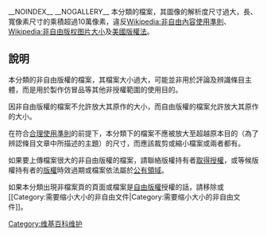 __NOINDEX__ __NOGALLERY__
{{Wikipedia category}}
{{Empty category}}
本分類的檔案，其圖像的解析度尺寸過大，長、寬像素尺寸的乘積超過10萬像素，違反[[Wikipedia:非自由內容使用準則|Wikipedia:非自由內容使用準則]]、[[Wikipedia:非自由版权图片大小|Wikipedia:非自由版权图片大小]]及[[美國版權法|美國版權法]]。

==說明==
本分類的非自由版權的檔案，其檔案大小過大，可能並非用於評論及辨識條目主體，而是用於製作仿冒品等其他非授權範圍的使用目的。

因非自由版權的檔案不允許放大其原作的大小，而自由版權的檔案允許放大其原作的大小。

在符合[[Wikipedia:非自由內容使用準則|合理使用準則]]的前提下，本分類下的檔案不應被放大至超越原本目的（為了辨認條目文章中所描述的主題）的尺寸，而應該裁剪或縮小檔案或兩者都有。

如果要上傳檔案很大的非自由版權的檔案，請聯絡版權持有者[[Wikipedia:捐赠版权材料/捐赠流程|取得授權]]，或等候版權持有者的[[版權|版權]]時效過期或檔案依法屬於[[公有領域|公有領域]]。

如果本分類出現非檔案頁的頁面或檔案是[[自由版權|自由版權]]授權的話，請移除{{tl|Non-free reduce}}或<nowiki>[[Category:需要缩小大小的非自由文件|Category:需要缩小大小的非自由文件]]</nowiki>。
[[Category:维基百科维护|Category:维基百科维护]]